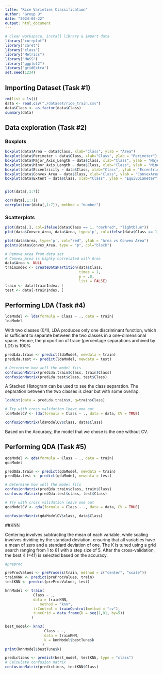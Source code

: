 ```yaml
---
title: "Rice Varieties Classification"
author: "Group D"
date: "2024-04-22"
output: html_document
---
```


```r
# Clear workspace, install library & import data
library("corrplot")
library("caret")
library("class")
library("Metrics")
library("MASS")
library("ggplot2")
library("gridExtra")
set.seed(1234)
```

## Importing Dataset (Task #1)
```r
rm(list = ls())
data <- read.csv("./dataset/rice_train.csv")
data$Class <- as.factor(data$Class)
summary(data)
```
## Data exploration (Task #2)

### Boxplots
```r
boxplot(data$Area ~ data$Class, xlab="Class", ylab = "Area")
boxplot(data$Perimeter ~ data$Class, xlab="Class", ylab = "Perimeter")
boxplot(data$Major_Axis_Length ~ data$Class, xlab="Class", ylab = "MajorAxisLength")
boxplot(data$Minor_Axis_Length ~ data$Class, xlab="Class", ylab = "MinorAxisLength")
boxplot(data$Eccentricity ~ data$Class, xlab="Class", ylab = "Eccentricity")
boxplot(data$Convex_Area ~ data$Class, xlab="Class", ylab = "ConvexArea")
boxplot(data$Extent ~ data$Class, xlab="Class", ylab = "EquivDiameter")


plot(data[,1:7])

cor(data[,1:7])
corrplot(cor(data[,1:7]), method = "number")
```

### Scatterplots
```r
plot(data[,], col=ifelse(data$Class == 1, "darkred", "lightblue"))
plot(data$Convex_Area, data$Area, type='p', col=ifelse(data$Class == 1, "darkred", "lightblue"), xlab = "ConvexArea", ylab = "Area")
```

```r
plot(data$Area, type='p', col="red", ylab = "Area vs Convex Area")
points(data$Convex_Area, type = "p", col="black")
```

```r
# Remove Area from data set
# Convex_Area is highly correlated with Area
data$Area <- NULL
trainIndex <- createDataPartition(data$Class,
                                  times = 1,
                                  p = .8, 
                                  list = FALSE)
train <- data[trainIndex, ]
test <- data[-trainIndex, ]
```


## Performing LDA (Task #4)
```r
ldaModel <- lda(formula = Class ~ ., data = train)
ldaModel
```
With two classes (0/1), LDA produces only one discriminant function, which is sufficient to separate between the two classes in a one-dimensional space. Hence, the proportion of trace (percentage separations archived by LD1) is 100%
```r
predLda.train <- predict(ldaModel, newdata = train)
predLda.test <- predict(ldaModel, newdata = test)

# Determine how well the model fits
confusionMatrix(predLda.train$class, train$Class)
confusionMatrix(predLda.test$class, test$Class)
```
A Stacked Histogram can be used to see the class separation. The separation between the two classes is clear but with some overlap.
```r
ldahist(data = predLda.train$x, g=train$Class)
```

```r
# Try with cross validation leave one out
ldaModelCV <- lda(formula = Class ~ ., data = data, CV = TRUE)

confusionMatrix(ldaModelCV$class, data$Class)
```
Based on the Accuracy, the model that we chose is the one without CV.

## Performing QDA (Task #5)
```r
qdaModel <- qda(formula = Class ~ ., data = train)
qdaModel
```

```r
predQda.train <- predict(qdaModel, newdata = train)
predQda.test <- predict(qdaModel, newdata = test)

# Determine how well the model fits
confusionMatrix(predQda.train$class, train$Class)
confusionMatrix(predQda.test$class, test$Class)
```
```r
# Try with cross validation leave one out
qdaModelCV <- qda(formula = Class ~ ., data = data, CV = TRUE)

confusionMatrix(qdaModelCV$class, data$Class)
```


##KNN

Centering involves subtracting the mean of each variable, while scaling involves dividing by the standard deviation, ensuring that all variables have a mean of zero and a standard deviation of one.
The K is tuned using a grid search ranging from 1 to 81 with a step size of 5. After the cross-validation, the best K (=41) is selected based on the accuracy.
```r
#preproc

preProcValues <- preProcess(train, method = c("center", "scale"))
trainKNN <- predict(preProcValues, train)
testKNN <- predict(preProcValues, test)

knnModel <- train(
		     Class ~ ., 
		     data = trainKNN, 
	            method = "knn", 
		     trControl = trainControl(method = "cv"), 
		     tuneGrid = data.frame(k = seq(1,81, by=5))
		    )

best_model<- knn3(
                  Class ~ .,
                  data = trainKNN,
                  k = knnModel$bestTune$k
                 )
print(knnModel$bestTune$k)

predictions <- predict(best_model, testKNN, type = "class")
# Calculate confusion matrix
confusionMatrix(predictions, testKNN$Class)
```